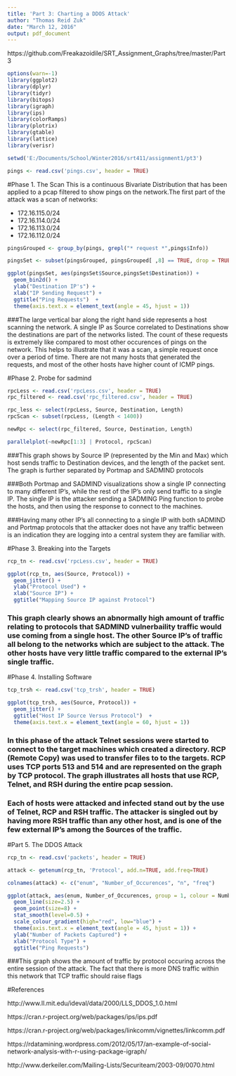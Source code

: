 ```yaml
---
title: 'Part 3: Charting a DDOS Attack'
author: "Thomas Reid Zuk"
date: "March 12, 2016"
output: pdf_document
---
```

https://github.com/Freakazoidile/SRT_Assignment_Graphs/tree/master/Part3

```r
options(warn=-1)
library(ggplot2)
library(dplyr)
library(tidyr)
library(bitops)
library(igraph)
library(ips)
library(colorRamps)
library(plotrix)
library(gtable)
library(lattice)
library(verisr)

setwd('E:/Documents/School/Winter2016/srt411/assignment1/pt3')

pings <- read.csv('pings.csv', header = TRUE)


```


#Phase 1. The Scan
This is a continuous Bivariate Distribution that has been applied to a pcap filtered to show pings on the network.The first part of the attack was a scan of networks:

  * 172.16.115.0/24
  * 172.16.114.0/24
  * 172.16.113.0/24
  * 172.16.112.0/24

```r
pingsGrouped <- group_by(pings, grepl("* request *",pings$Info))

pingsSet <- subset(pingsGrouped, pingsGrouped[ ,8] == TRUE, drop = TRUE)

ggplot(pingsSet, aes(pingsSet$Source,pingsSet$Destination)) +
  geom_bin2d() + 
  ylab("Destination IP's") + 
  xlab("IP Sending Request") +
  ggtitle("Ping Requests")  + 
  theme(axis.text.x = element_text(angle = 45, hjust = 1))

```

###The large vertical bar along the right hand side represents a host scanning the network. A single IP as Source correlated to Destinations show the destinations are part of the networks listed.  The count of these requests is extremely like compared to most other occurences of pings on the network.  This helps to illustrate that it was a scan, a simple request once over a period of time.  There are not many hosts that generated the requests, and most of the other hosts have higher count of ICMP pings.




#Phase 2. Probe for sadmind
``` r
rpcLess <- read.csv('rpcLess.csv', header = TRUE)
rpc_filtered <- read.csv('rpc_filtered.csv', header = TRUE)

rpc_less <- select(rpcLess, Source, Destination, Length)
rpcScan <- subset(rpcLess, (Length < 1400))

newRpc <- select(rpc_filtered, Source, Destination, Length)

parallelplot(~newRpc[1:3] | Protocol, rpcScan)

```

###This graph shows by Source IP (represented by the Min and Max) which host sends traffic to Destination devices, and the length of the packet sent.  The graph is further separated by Portmap and SADMIND protocols

###Both Portmap and SADMIND visualizations show a single IP connecting to many different IP's, while the rest of the IP's only send traffic to a single IP.  The single IP is the attacker sending a SADMING Ping function to probe the hosts, and then using the response to connect to the machines. 

###Having many other IP's all connecting to a single IP with both sADMIND and Portmap protocols that the attacker does not have any traffic between is an indication they are logging into a central system they are familiar with.  




#Phase 3. Breaking into the Targets
``` r
rcp_tn <- read.csv('rpcLess.csv', header = TRUE)

ggplot(rcp_tn, aes(Source, Protocol)) +
  geom_jitter() +
  ylab("Protocol Used") + 
  xlab("Source IP") +
  ggtitle("Mapping Source IP against Protocol")  

```

###  This graph clearly shows an abnormally high amount of traffic relating to protocols that SADMIND vulnerbaility traffic would use coming from a single host.  The other Source IP's of traffic all belong to the networks which are subject to the attack.  The other hosts have very little traffic compared to the external IP's single traffic.



#Phase 4. Installing Software
```r
tcp_trsh <- read.csv('tcp_trsh', header = TRUE)

ggplot(tcp_trsh, aes(Source, Protocol)) +
  geom_jitter() +
  ggtitle("Host IP Source Versus Protocol")  +
  theme(axis.text.x = element_text(angle = 60, hjust = 1))

```

### In this phase of the attack Telnet sessions were started to connect to the target machines which created a directory.  RCP (Remote Copy) was used to transfer files to to the targets.  RCP uses TCP ports 513 and 514 and are represented on the graph by TCP protocol.  The graph illustrates all hosts that use RCP, Telnet, and RSH during the entire pcap session. 

### Each of hosts were attacked and infected stand out by the use of Telnet, RCP and RSH traffic.  The attacker is singled out by having more RSH traffic than any other host, and is one of the few external IP's among the Sources of the traffic.








#Part 5. The DDOS Attack

```r
rcp_tn <- read.csv('packets', header = TRUE)

attack <- getenum(rcp_tn, 'Protocol', add.n=TRUE, add.freq=TRUE)

colnames(attack) <- c("enum", "Number_of_Occurences", "n", "freq")

ggplot(attack, aes(enum, Number_of_Occurences, group = 1, colour = Number_of_Occurences)) +
  geom_line(size=2.5) +
  geom_point(size=8) +
  stat_smooth(level=0.5) +
  scale_colour_gradient(high="red", low="blue") +
  theme(axis.text.x = element_text(angle = 45, hjust = 1)) +
  ylab("Number of Packets Captured") + 
  xlab("Protocol Type") +
  ggtitle("Ping Requests")
```

###This graph shows the amount of traffic by protocol occuring across the entire session of the attack.  The fact that there is more DNS traffic within this network that TCP traffic should raise flags



#References

http://www.ll.mit.edu/ideval/data/2000/LLS_DDOS_1.0.html

https://cran.r-project.org/web/packages/ips/ips.pdf

https://cran.r-project.org/web/packages/linkcomm/vignettes/linkcomm.pdf

https://rdatamining.wordpress.com/2012/05/17/an-example-of-social-network-analysis-with-r-using-package-igraph/

http://www.derkeiler.com/Mailing-Lists/Securiteam/2003-09/0070.html
